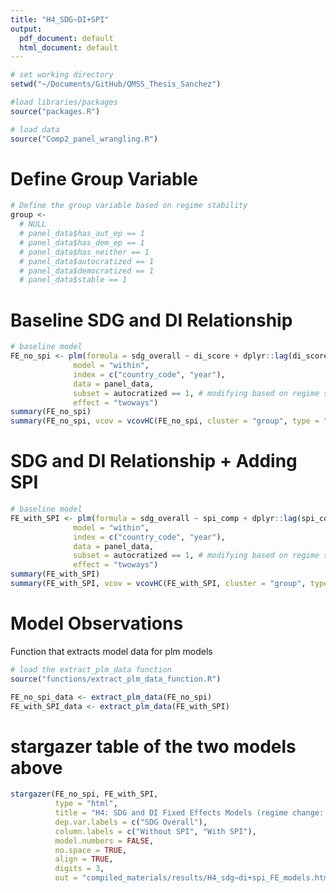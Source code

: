 ```yaml
---
title: "H4_SDG~DI+SPI"
output:
  pdf_document: default
  html_document: default
---
```


```r
# set working directory
setwd("~/Documents/GitHub/QMSS_Thesis_Sanchez")

#load libraries/packages
source("packages.R")

# load data
source("Comp2_panel_wrangling.R")
```

# Define Group Variable
```r
# Define the group variable based on regime stability
group <- 
  # NULL
  # panel_data$has_aut_ep == 1
  # panel_data$has_dem_ep == 1 
  # panel_data$has_neither == 1
  # panel_data$autocratized == 1
  # panel_data$democratized == 1 
  # panel_data$stable == 1
```

# Baseline SDG and DI Relationship
```r
# baseline model
FE_no_spi <- plm(formula = sdg_overall ~ di_score + dplyr::lag(di_score, 1) + dplyr::lag(di_score, 2) + log_gdppc + income_level_recoded,
              model = "within", 
              index = c("country_code", "year"),
              data = panel_data, 
              subset = autocratized == 1, # modifying based on regime stability
              effect = "twoways")
summary(FE_no_spi)
summary(FE_no_spi, vcov = vcovHC(FE_no_spi, cluster = "group", type = "HC1"))
```

# SDG and DI Relationship + Adding SPI
```r
# baseline model
FE_with_SPI <- plm(formula = sdg_overall ~ spi_comp + dplyr::lag(spi_comp, 1) + dplyr::lag(spi_comp, 2) + di_score + dplyr::lag(di_score, 1) + dplyr::lag(di_score, 2) + log_gdppc + income_level_recoded,
              model = "within", 
              index = c("country_code", "year"),
              data = panel_data, 
              subset = autocratized == 1, # modifying based on regime stability
              effect = "twoways")
summary(FE_with_SPI)
summary(FE_with_SPI, vcov = vcovHC(FE_with_SPI, cluster = "group", type = "HC1"))
```

# Model Observations 
Function that extracts model data for plm models
```r
# load the extract_plm_data function
source("functions/extract_plm_data_function.R")

FE_no_spi_data <- extract_plm_data(FE_no_spi)
FE_with_SPI_data <- extract_plm_data(FE_with_SPI)
```

# stargazer table of the two models above
```r
stargazer(FE_no_spi, FE_with_SPI,
          type = "html",
          title = "H4: SDG and DI Fixed Effects Models (regime change: autocracized) (with and without SPI)",
          dep.var.labels = c("SDG Overall"),
          column.labels = c("Without SPI", "With SPI"),
          model.numbers = FALSE,
          no.space = TRUE,
          align = TRUE,
          digits = 3,
          out = "compiled_materials/results/H4_sdg~di+spi_FE_models.html")
```

